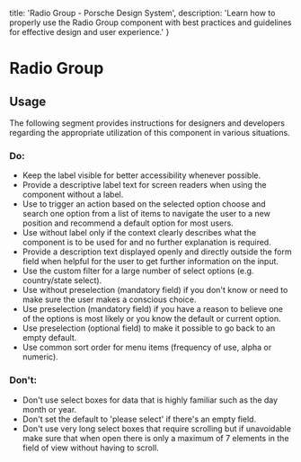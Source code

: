 
  title: 'Radio Group - Porsche Design System',
  description: 'Learn how to properly use the Radio Group component with best practices and guidelines for effective design and user experience.'
}

# Radio Group <ComponentStatus tagName="p-radio-group"></ComponentStatus>

<TableOfContents headings={[]} />

## Usage

The following segment provides instructions for designers and developers regarding the appropriate utilization of this
component in various situations.

### Do:

- Keep the label visible for better accessibility whenever possible.
- Provide a descriptive label text for screen readers when using the component without a label.
- Use to trigger an action based on the selected option choose and search one option from a list of items to navigate
the user to a new position and recommend a default option for most users.
- Use without label only if the context clearly describes what the component is to be used for and no further
explanation is required.
- Provide a description text displayed openly and directly outside the form field when helpful for the user to get
further information on the input.
- Use the custom filter for a large number of select options (e.g. country/state select).
- Use without preselection (mandatory field) if you don't know or need to make sure the user makes a conscious choice.
- Use preselection (mandatory field) if you have a reason to believe one of the options is most likely or you know the
default or current option.
- Use preselection (optional field) to make it possible to go back to an empty default.
- Use common sort order for menu items (frequency of use, alpha or numeric).

### Don't:

- Don't use select boxes for data that is highly familiar such as the day month or year.
- Don't set the default to 'please select' if there's an empty field.
- Don't use very long select boxes that require scrolling but if unavoidable make sure that when open there is only a
maximum of 7 elements in the field of view without having to scroll.
